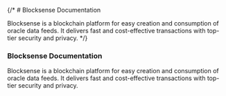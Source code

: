 {/* # Blocksense Documentation

Blocksense is a blockchain platform for easy creation and consumption of oracle data feeds. It delivers fast and cost-effective transactions with top-tier security and privacy. */}


<section className="flex flex-col justify-center items-center h-screen">
  <section className="section-container bg-white shadow-md rounded-lg p-6 max-w-xl">
    <h1 className="section-container__title text-3xl font-bold mb-4">
      Blocksense Documentation
    </h1>
    <span className="section-container__description text-lg mb-6">
      Blocksense is a blockchain platform for easy creation and consumption of
      oracle data feeds. It delivers fast and cost-effective transactions with
      top-tier security and privacy.
    </span>
    <GettingStartedButton label="Get Started" link="/getting-started" />
  </section>
</section>

